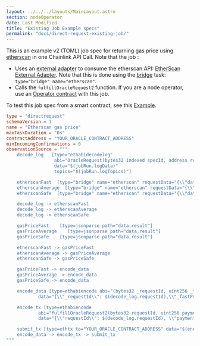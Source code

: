 ```yaml
---
layout: ../../../layouts/MainLayout.astro
section: nodeOperator
date: Last Modified
title: "Existing Job Example specs"
permalink: "docs/direct-request-existing-job/"
---
```


This is an example v2 (TOML) job spec for returning gas price using [etherscan](https://docs.etherscan.io/api-endpoints/gas-tracker#get-gas-oracle) in one Chainlink API Call. Note that the job :

- Uses an [external adapter](/chainlink-nodes/external-adapters/external-adapters) to consume the etherscan API: [EtherScan External Adapter](https://github.com/smartcontractkit/external-adapters-js/tree/develop/packages/sources/etherscan). Note that this is done using the [bridge](/chainlink-nodes/oracle-jobs/all-tasks/#bridge-task) task: `type="bridge" name="etherscan"`.
- Calls the `fulfillOracleRequest2` function. If you are a node operator, use an [Operator contract](https://github.com/smartcontractkit/chainlink/blob/develop/contracts/src/v0.7/Operator.sol) with this job.

To test this job spec from a smart contract, see this [Example](/any-api/get-request/examples/existing-job-request).

```toml
type = "directrequest"
schemaVersion = 1
name = "Etherscan gas price"
maxTaskDuration = "0s"
contractAddress = "YOUR_ORACLE_CONTRACT_ADDRESS"
minIncomingConfirmations = 0
observationSource = """
    decode_log   [type="ethabidecodelog"
                  abi="OracleRequest(bytes32 indexed specId, address requester, bytes32 requestId, uint256 payment, address callbackAddr, bytes4 callbackFunctionId, uint256 cancelExpiration, uint256 dataVersion, bytes data)"
                  data="$(jobRun.logData)"
                  topics="$(jobRun.logTopics)"]

    etherscanFast  [type="bridge" name="etherscan" requestData="{\\"data\\": {\\"endpoint\\": \\"gasprice\\",  \\"speed\\":\\"fast\\" }}"]
    etherscanAverage  [type="bridge" name="etherscan" requestData="{\\"data\\": {\\"endpoint\\": \\"gasprice\\",  \\"speed\\":\\"medium\\" }}"]
    etherscanSafe  [type="bridge" name="etherscan" requestData="{\\"data\\": {\\"endpoint\\": \\"gasprice\\",  \\"speed\\":\\"safe\\" }}"]

    decode_log -> etherscanFast
    decode_log -> etherscanAverage
    decode_log -> etherscanSafe

    gasPriceFast    [type=jsonparse path="data,result"]
    gasPriceAverage    [type=jsonparse path="data,result"]
    gasPriceSafe    [type=jsonparse path="data,result"]

    etherscanFast -> gasPriceFast
    etherscanAverage -> gasPriceAverage
    etherscanSafe -> gasPriceSafe

    gasPriceFast -> encode_data
    gasPriceAverage -> encode_data
    gasPriceSafe -> encode_data

    encode_data [type=ethabiencode abi="(bytes32 _requestId, uint256 _fastPrice, uint256 _averagePrice, uint256 _safePrice)"
            data="{\\"_requestId\\": $(decode_log.requestId),\\"_fastPrice\\": $(gasPriceFast),\\"_averagePrice\\": $(gasPriceAverage),\\"_safePrice\\": $(gasPriceSafe)}"]

    encode_tx [type=ethabiencode
            abi="fulfillOracleRequest2(bytes32 requestId, uint256 payment, address callbackAddress, bytes4 callbackFunctionId, uint256 expiration, bytes calldata data)"
            data="{\\"requestId\\": $(decode_log.requestId), \\"payment\\": $(decode_log.payment), \\"callbackAddress\\": $(decode_log.callbackAddr), \\"callbackFunctionId\\": $(decode_log.callbackFunctionId), \\"expiration\\": $(decode_log.cancelExpiration), \\"data\\": $(encode_data)}"]

    submit_tx [type=ethtx to="YOUR_ORACLE_CONTRACT_ADDRESS" data="$(encode_tx)"]
    encode_data -> encode_tx -> submit_tx
"""

```
